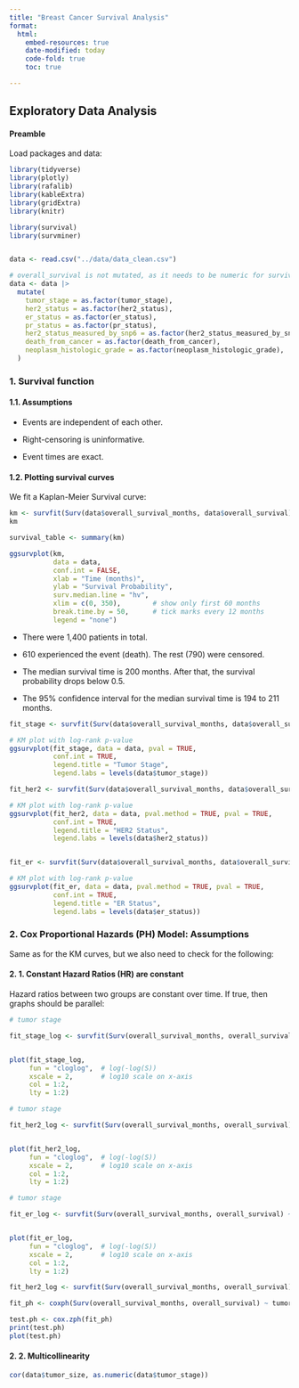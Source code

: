 ```yaml
---
title: "Breast Cancer Survival Analysis"
format: 
  html:
    embed-resources: true
    date-modified: today
    code-fold: true
    toc: true

---
```


## Exploratory Data Analysis

#### Preamble

Load packages and data:

```r
library(tidyverse)
library(plotly)
library(rafalib)
library(kableExtra)
library(gridExtra)
library(knitr)

library(survival)
library(survminer)


data <- read.csv("../data/data_clean.csv")

# overall_survival is not mutated, as it needs to be numeric for survival analysis
data <- data |>
  mutate(
    tumor_stage = as.factor(tumor_stage),
    her2_status = as.factor(her2_status),
    er_status = as.factor(er_status),
    pr_status = as.factor(pr_status),
    her2_status_measured_by_snp6 = as.factor(her2_status_measured_by_snp6),
    death_from_cancer = as.factor(death_from_cancer),
    neoplasm_histologic_grade = as.factor(neoplasm_histologic_grade),
  )

```



### 1. Survival function

#### 1.1. Assumptions

* Events are independent of each other. 

* Right-censoring is uninformative.

* Event times are exact.

#### 1.2. Plotting survival curves

We fit a Kaplan-Meier Survival curve:

```r

km <- survfit(Surv(data$overall_survival_months, data$overall_survival) ~ 1)
km

survival_table <- summary(km)

ggsurvplot(km,
           data = data,              
           conf.int = FALSE,
           xlab = "Time (months)",
           ylab = "Survival Probability",
           surv.median.line = "hv",
           xlim = c(0, 350),        # show only first 60 months
           break.time.by = 50,      # tick marks every 12 months
           legend = "none")

```
* There were 1,400 patients in total.

* 610 experienced the event (death). The rest (790) were censored.

* The median survival time is 200 months. After that, the survival probability drops below 0.5.

* The 95% confidence interval for the median survival time is 194 to 211 months.

```r
fit_stage <- survfit(Surv(data$overall_survival_months, data$overall_survival) ~ tumor_stage, data = data)

# KM plot with log-rank p-value
ggsurvplot(fit_stage, data = data, pval = TRUE, 
           conf.int = TRUE,
           legend.title = "Tumor Stage",
           legend.labs = levels(data$tumor_stage))

```

```r
fit_her2 <- survfit(Surv(data$overall_survival_months, data$overall_survival) ~ her2_status, data = data)

# KM plot with log-rank p-value
ggsurvplot(fit_her2, data = data, pval.method = TRUE, pval = TRUE, 
           conf.int = TRUE,
           legend.title = "HER2 Status",
           legend.labs = levels(data$her2_status))


fit_er <- survfit(Surv(data$overall_survival_months, data$overall_survival) ~ er_status, data = data)

# KM plot with log-rank p-value
ggsurvplot(fit_er, data = data, pval.method = TRUE, pval = TRUE, 
           conf.int = TRUE,
           legend.title = "ER Status",
           legend.labs = levels(data$er_status))

```

### 2. Cox Proportional Hazards (PH) Model: Assumptions

Same as for the KM curves, but we also need to check for the following:

#### 2. 1. Constant Hazard Ratios (HR) are constant

Hazard ratios between two groups are constant over time. If true, then graphs should be parallel:

```r

# tumor stage

fit_stage_log <- survfit(Surv(overall_survival_months, overall_survival) ~ tumor_stage, data = data)


plot(fit_stage_log,
     fun = "cloglog",  # log(-log(S))
     xscale = 2,       # log10 scale on x-axis
     col = 1:2,
     lty = 1:2)

```

```r
# tumor stage

fit_her2_log <- survfit(Surv(overall_survival_months, overall_survival) ~ her2_status, data = data)


plot(fit_her2_log,
     fun = "cloglog",  # log(-log(S))
     xscale = 2,       # log10 scale on x-axis
     col = 1:2,
     lty = 1:2)

```

```r
# tumor stage

fit_er_log <- survfit(Surv(overall_survival_months, overall_survival) ~ er_status, data = data)


plot(fit_er_log,
     fun = "cloglog",  # log(-log(S))
     xscale = 2,       # log10 scale on x-axis
     col = 1:2,
     lty = 1:2)

```


```r

fit_her2_log <- survfit(Surv(overall_survival_months, overall_survival) ~ her2_status, data = data)

fit_ph <- coxph(Surv(overall_survival_months, overall_survival) ~ tumor_stage + age_at_diagnosis + her2_status + er_status + lymph_nodes_examined_positive + tumor_size, data = data)

test.ph <- cox.zph(fit_ph)
print(test.ph)
plot(test.ph)

```

#### 2. 2. Multicollinearity


```r
cor(data$tumor_size, as.numeric(data$tumor_stage))

```

